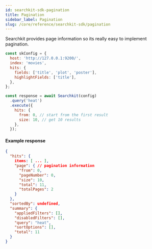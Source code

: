 ```yaml
---
id: searchkit-sdk-pagination
title: Pagination
sidebar_label: Pagination
slug: /core/reference/searchkit-sdk/pagination
---
```


Searchkit provides page information so its really easy to implement pagination.

```javascript
const skConfig = {
  host: 'http://127.0.0.1:9200/',
  index: 'movies',
  hits: {
    fields: ['title', 'plot', 'poster'],
    highlightFields: ['title'],
  },
};

const response = await Searchkit(config)
  .query('heat')
  .execute({
    hits: {
      from: 0, // start from the first result
      size: 10, // get 10 results
    },
  });
```

#### Example response

```json
{
  "hits": {
    items: [ ... ],
    "page": { // pagination information
      "from": 0,
      "pageNumber": 0,
      "size": 10,
      "total": 11,
      "totalPages": 2
    }
  },
  "sortedBy": undefined,
  "summary": {
    "appliedFilters": [],
    "disabledFilters": [],
    "query": "heat",
    "sortOptions": [],
    "total": 11
  }
}
```
